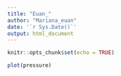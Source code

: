 ---
title: "Euan_"
author: "Mariana_euan"
date: '`r Sys.Date()`'
output: html_document
---

```{r setup, include=FALSE}
knitr::opts_chunk$set(echo = TRUE)

```





```{r pressure, echo=FALSE}
plot(pressure)
```
